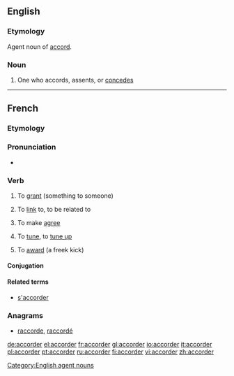 ==English==

===Etymology===
Agent noun of [[accord]].

===Noun===
{{en-noun}}

# {{rare}} One who accords, assents, or [[concedes]]

[[Category:English agent nouns]]

----
==French==

===Etymology===
{{suffix|lang=fr|accord|er}}

===Pronunciation===
* {{audio|Fr-accorder.ogg|Audio}}

===Verb===
{{fr-verb}}

# {{transitive}} To [[grant]] (something to someone)
# To [[link]] to, to be related to
# {{grammar|lang=fr}} To make [[agree]]
# {{music|lang=fr}} To [[tune]], to [[tune up]]
# {{sport|lang=fr}} To [[award]] (a freek kick)

====Conjugation====
{{fr-conj-er|accord|avoir}}

====Related terms====
*[[s'accorder]]

===Anagrams===
* [[raccorde#French|raccorde]], [[raccordé#French|raccordé]]

[[de:accorder]]
[[el:accorder]]
[[fr:accorder]]
[[gl:accorder]]
[[io:accorder]]
[[it:accorder]]
[[pl:accorder]]
[[pt:accorder]]
[[ru:accorder]]
[[fi:accorder]]
[[vi:accorder]]
[[zh:accorder]]